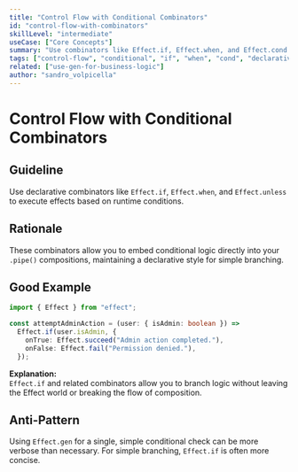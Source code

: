 ```yaml
---
title: "Control Flow with Conditional Combinators"
id: "control-flow-with-combinators"
skillLevel: "intermediate"
useCase: ["Core Concepts"]
summary: "Use combinators like Effect.if, Effect.when, and Effect.cond to handle conditional logic in a declarative, composable way."
tags: ["control-flow", "conditional", "if", "when", "cond", "declarative"]
related: ["use-gen-for-business-logic"]
author: "sandro_volpicella"
---
```


# Control Flow with Conditional Combinators

## Guideline

Use declarative combinators like `Effect.if`, `Effect.when`, and
`Effect.unless` to execute effects based on runtime conditions.

## Rationale

These combinators allow you to embed conditional logic directly into your
`.pipe()` compositions, maintaining a declarative style for simple branching.

## Good Example

```typescript
import { Effect } from "effect";

const attemptAdminAction = (user: { isAdmin: boolean }) =>
  Effect.if(user.isAdmin, {
    onTrue: Effect.succeed("Admin action completed."),
    onFalse: Effect.fail("Permission denied."),
  });
```

**Explanation:**  
`Effect.if` and related combinators allow you to branch logic without leaving
the Effect world or breaking the flow of composition.

## Anti-Pattern

Using `Effect.gen` for a single, simple conditional check can be more verbose
than necessary. For simple branching, `Effect.if` is often more concise.
